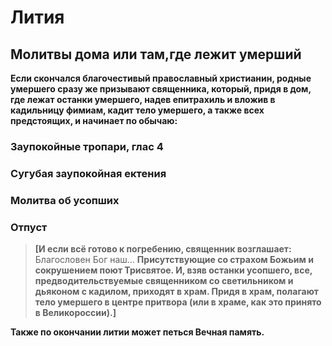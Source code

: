 
# Лития

## Молитвы дома или там,где лежит умерший

**Если скончался благочестивый православный христианин, родные умершего сразу же призывают священника, который, придя в дом, где лежат останки умершего, надев епитрахиль и вложив в кадильницу фимиам, кадит тело умершего, а также всех предстоящих, и начинает по обычаю:**

<MdxLoader src="Shared/Vosglas" />

<MdxLoader src="Shared/STrisvatogo" />

###  Заупокойные тропари, глас 4

<MdxLoader src="Litiya/ZaupokoynyeTropary" />

###  Сугубая заупокойная ектения

<MdxLoader src="Litiya/Sugubaya" />

###  Молитва об усопших

<MdxLoader src="Litiya/MolitvaObUsopshih" />

<MdxLoader src="Litiya/PreOtpust" />

###  Отпуст

<MdxLoader src="Litiya/Otpust" />

> **[И если всё готово к погребению, священник возглашает:** Благословен Бог наш… **Присутствующие со страхом Божьим и сокрушением поют Трисвятое. И, взяв останки усопшего, все, предводительствуемые священником со светильником и дьяконом с кадилом, приходят в храм. Придя в храм, полагают тело умершего в центре притвора (или в храме, как это принято в Великороссии).]**

**Также по окончании литии может петься Вечная память.**

<MdxLoader src="Shared/VechnayaPamiat" />
